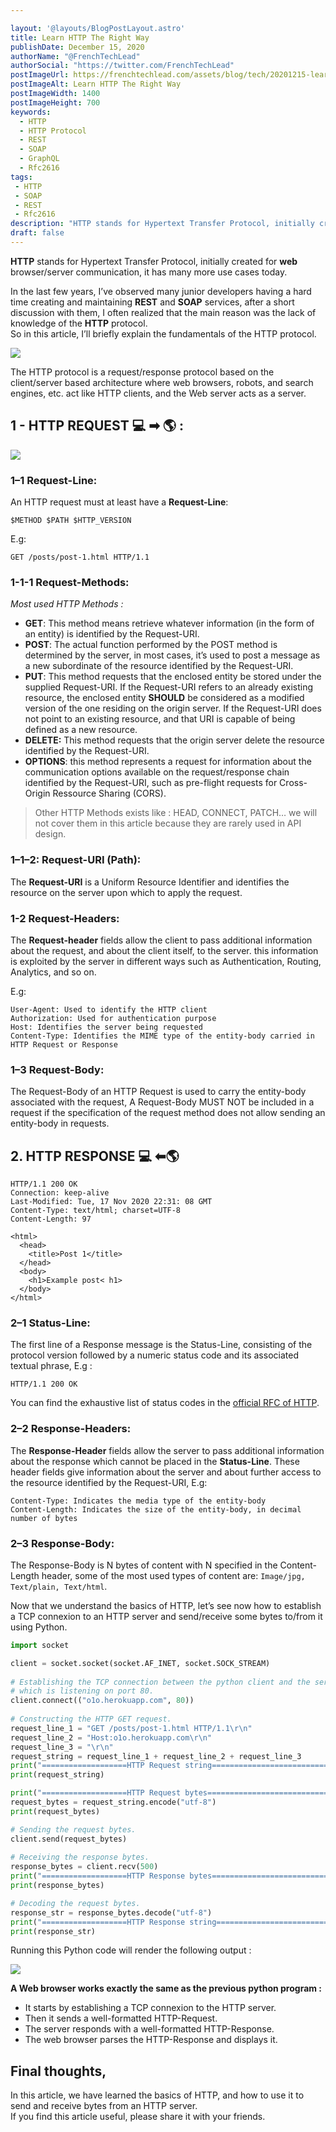 ```yaml
---

layout: '@layouts/BlogPostLayout.astro'
title: Learn HTTP The Right Way
publishDate: December 15, 2020
authorName: "@FrenchTechLead"
authorSocial: "https://twitter.com/FrenchTechLead"
postImageUrl: https://frenchtechlead.com/assets/blog/tech/20201215-learn-http-the-right-way/0.png
postImageAlt: Learn HTTP The Right Way
postImageWidth: 1400
postImageHeight: 700
keywords:
  - HTTP
  - HTTP Protocol
  - REST
  - SOAP
  - GraphQL
  - Rfc2616
tags:
 - HTTP
 - SOAP
 - REST
 - Rfc2616
description: "HTTP stands for Hypertext Transfer Protocol, initially created for web browser/server communication, it has many more use cases today."
draft: false
---
```


**HTTP** stands for Hypertext Transfer Protocol, initially created for **web** browser/server communication, it has many more use cases today.



In the last few years, I’ve observed many junior developers having a hard time creating and maintaining **REST** and **SOAP** services, after a short discussion with them, I often realized that the main reason was the lack of knowledge of the **HTTP** protocol.  
So in this article, I’ll briefly explain the fundamentals of the HTTP protocol.

<Image w="624" h="214" src={img1} t="Client/Server Architecture" solo="true" />

The HTTP protocol is a request/response protocol based on the client/server based architecture where web browsers, robots, and search engines, etc. act like HTTP clients, and the Web server acts as a server.




## 1 - HTTP REQUEST 💻 ➡ 🌎 :


<Image w="624" h="214" src={img2} t="Example of HTTP Request" solo="true" />

###  1–1 Request-Line:


An HTTP request must at least have a **Request-Line**:

```
$METHOD $PATH $HTTP_VERSION
```

E.g:

```
GET /posts/post-1.html HTTP/1.1
```



###  1-1-1 Request-Methods:

_Most used HTTP Methods :_

*   **GET**: This method means retrieve whatever information (in the form of an entity) is identified by the Request-URI.
*   **POST**: The actual function performed by the POST method is determined by the server, in most cases, it’s used to post a message as a new subordinate of the resource identified by the Request-URI.
*   **PUT**: This method requests that the enclosed entity be stored under the supplied Request-URI. If the Request-URI refers to an already existing resource, the enclosed entity **SHOULD** be considered as a modified version of the one residing on the origin server. If the Request-URI does not point to an existing resource, and that URI is capable of being defined as a new resource.
*   **DELETE:** This method requests that the origin server delete the resource identified by the Request-URI.
*   **OPTIONS**: this method represents a request for information about the communication options available on the request/response chain identified by the Request-URI, such as pre-flight requests for Cross-Origin Ressource Sharing (CORS).

> Other HTTP Methods exists like : HEAD, CONNECT, PATCH… we will not cover them in this article because they are rarely used in API design.




###  1–1–2: Request-URI (Path):

The **Request-URI** is a Uniform Resource Identifier and identifies the resource on the server upon which to apply the request.




###  1-2 Request-Headers:

The **Request-header** fields allow the client to pass additional information about the request, and about the client itself, to the server. this information is exploited by the server in different ways such as Authentication, Routing, Analytics, and so on.

E.g:

```marko
User-Agent: Used to identify the HTTP client
Authorization: Used for authentication purpose
Host: Identifies the server being requested
Content-Type: Identifies the MIME type of the entity-body carried in HTTP Request or Response
```



###  1–3 Request-Body:

The Request-Body of an HTTP Request is used to carry the entity-body associated with the request, A Request-Body MUST NOT be included in a request if the specification of the request method does not allow sending an entity-body in requests.




## 2. HTTP RESPONSE 💻 ⬅🌎
```
HTTP/1.1 200 OK
Connection: keep-alive
Last-Modified: Tue, 17 Nov 2020 22:31: 08 GMT
Content-Type: text/html; charset=UTF-8
Content-Length: 97

<html>
  <head>
    <title>Post 1</title>
  </head>
  <body>
    <h1>Example post< h1>
  </body>
</html>
```



### 2–1 Status-Line:

The first line of a Response message is the Status-Line, consisting of the protocol version followed by a numeric status code and its associated textual phrase, E.g :

```
HTTP/1.1 200 OK
```

You can find the exhaustive list of status codes in the [official RFC of HTTP](https://tools.ietf.org/html/rfc2616#section-10).



###  2–2 Response-Headers:

The **Response-Header** fields allow the server to pass additional information about the response which cannot be placed in the **Status-Line**. These header fields give information about the server and about further access to the resource identified by the Request-URI, E.g:

```marko
Content-Type: Indicates the media type of the entity-body 
Content-Length: Indicates the size of the entity-body, in decimal number of bytes
```



###  2–3 Response-Body:

The Response-Body is N bytes of content with N specified in the Content-Length header, some of the most used types of content are: `Image/jpg, Text/plain, Text/html`.

Now that we understand the basics of HTTP, let’s see now how to establish a TCP connexion to an HTTP server and send/receive some bytes to/from it using Python.

```python
import socket

client = socket.socket(socket.AF_INET, socket.SOCK_STREAM)  
 
# Establishing the TCP connection between the python client and the server
# which is listening on port 80.
client.connect(("o1o.herokuapp.com", 80))  
 
# Constructing the HTTP GET request.
request_line_1 = "GET /posts/post-1.html HTTP/1.1\r\n"
request_line_2 = "Host:o1o.herokuapp.com\r\n"
request_line_3 = "\r\n"
request_string = request_line_1 + request_line_2 + request_line_3
print("===================HTTP Request string===============================")
print(request_string)

print("===================HTTP Request bytes===============================")
request_bytes = request_string.encode("utf-8")
print(request_bytes)

# Sending the request bytes.
client.send(request_bytes)  
 
# Receiving the response bytes.
response_bytes = client.recv(500)
print("===================HTTP Response bytes===============================")
print(response_bytes)

# Decoding the request bytes.
response_str = response_bytes.decode("utf-8")
print("===================HTTP Response string==============================")
print(response_str)
```

Running this Python code will render the following output :

<Image w="1110" h="958" src={img3} t="Example of HTTP Request" solo="true" />



**A Web browser works exactly the same as the previous python program :**

*   It starts by establishing a TCP connexion to the HTTP server.
*   Then it sends a well-formatted HTTP-Request.
*   The server responds with a well-formatted HTTP-Response.
*   The web browser parses the HTTP-Response and displays it.



## Final thoughts,
In this article, we have learned the basics of HTTP, and how to use it to send and receive bytes from an HTTP server.  
If you find this article useful, please share it with your friends.